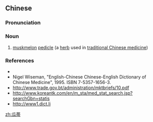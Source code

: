 ==Chinese==
{{zh-forms}}

===Pronunciation===
{{zh-pron
|m=guādì
|cat=n
}}

===Noun===
{{zh-noun}}

# [[muskmelon]] [[pedicle]] (a [[herb]] used in [[traditional Chinese medicine]])

===References===
* {{pedialite|瓜蒂|lang=zh}}
* Nigel Wiseman, "English-Chinese Chinese-English Dictionary of Chinese Medicine", 1995. ISBN 7-5357-1656-3.
* http://www.trade.gov.bt/administration/mktbriefs/10.pdf
* http://www.koreantk.com/en/m_sta/med_stat_search.jsp?searchGbn=statis
* http://www1.dict.li

[[zh:瓜蒂]]
